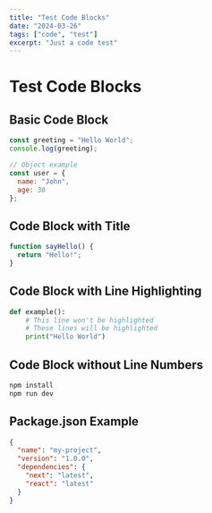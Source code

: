 ```yaml
---
title: "Test Code Blocks"
date: "2024-03-26"
tags: ["code", "test"]
excerpt: "Just a code test"
---
```


# Test Code Blocks

## Basic Code Block

```javascript
const greeting = "Hello World";
console.log(greeting);

// Object example
const user = {
  name: "John",
  age: 30
};
```

## Code Block with Title

```javascript title="example.js"
function sayHello() {
  return "Hello!";
}
```

## Code Block with Line Highlighting

```python {1,3-4}
def example():
    # This line won't be highlighted
    # These lines will be highlighted
    print("Hello World")
```

## Code Block without Line Numbers

```bash
npm install
npm run dev
```

## Package.json Example

```json title="package.json"
{
  "name": "my-project",
  "version": "1.0.0",
  "dependencies": {
    "next": "latest",
    "react": "latest"
  }
}
``` 

